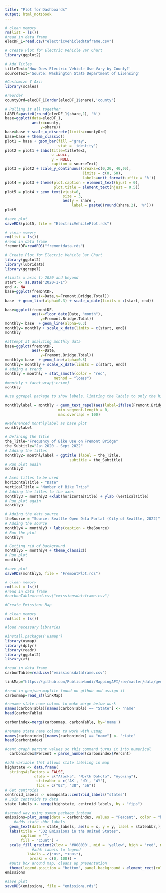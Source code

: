 ```yaml
---
title: "Plot for Dashboards"
output: html_notebook
---
```


```r
# clean memory
rm(list = ls()) 
#read in data frame
elecDF_1=read.csv("electricvehicledataframe.csv")

# Create Plot for Electric Vehicle Bar Chart
library(ggplot2)

# Add Titles
titleText='How Does Electric Vehicle Use Vary by County?'
sourceText='Source: Washington State Department of Licensing'

#Customize Y Axis
library(scales)

#reorder
countyOrd=elecDF_1[order(elecDF_1$share),'county']

# Pulling it all together
LABELS=paste0(round(elecDF_1$share,2), '%')
base=ggplot(data=elecDF_1,
            aes(x=county,
                y=share))
base=base + scale_x_discrete(limits=countyOrd)
base=base + theme_classic()
plot1 = base + geom_bar(fill ="gray",
                        stat = 'identity')
plot2 = plot1 + labs(title=titleText,
                     x =NULL, 
                     y = NULL,
                     caption = sourceText) 
plot3 = plot2 + scale_y_continuous(breaks=c(0,20, 40,60),
                                   limits = c(0, 60), 
                                   labels=unit_format(suffix = '%'))
plot4 = plot3 + theme(plot.caption = element_text(hjust = 0), 
                      plot.title = element_text(hjust = 0.5))
plot5 = plot4 + geom_text(vjust=0, 
                          size = 3,
                          aes(y = share ,
                              label = paste0(round(share,2), '%')))
plot5
```
```r
#save plot
saveRDS(plot5, file = "ElectricVehiclePlot.rds")

```

```r
# clean memory
rm(list = ls()) 
#read in data frame
fremontDF=readRDS("fremontdata.rds")

# Create Plot for Electric Vehicle Bar Chart
library(ggplot2)
library(lubridate)
library(ggrepel)

#limits x axis to 2020 and beyond
start <- as.Date("2020-1-1")
end <- NA
base=ggplot(fremontDF,
            aes(x=Date,y=Fremont.Bridge.Total))
base  + geom_line(alpha=0.3) + scale_x_date(limits = c(start, end)) 

base=ggplot(fremontDF,
            aes(x=floor_date(Date, "month"),
                y=Fremont.Bridge.Total))
monthly= base  + geom_line(alpha=0.3) 
monthly= monthly + scale_x_date(limits = c(start, end))
monthly

#attempt at analyzing monthly data
base=ggplot(fremontDF,
            aes(x=Date,
                y=Fremont.Bridge.Total))
monthly= base  + geom_line(alpha=0.3) 
monthly= monthly + scale_x_date(limits = c(start, end))
# adding a trend:
monthly = monthly + stat_smooth(color = "red",
                      method = "loess")
#monthly + facet_wrap(~crime)
monthly

#use ggrepel package to show labels, limiting the labels to only the highest values

monthlylabel = monthly + geom_text_repel(aes(label=ifelse(Fremont.Bridge.Total>=700,Fremont.Bridge.Total, "")),size=2,
                        min.segment.length = 0,
                        max.overlaps = 100)

#Referenced monthlylabel as base plot
monthlylabel

# Defining the title
the_Title="Frequency of Bike Use on Fremont Bridge"
the_Subtitle="Jan 2020 - Sept 2022"
# Adding the titles
monthly2= monthlylabel + ggtitle (label = the_Title,
                             subtitle = the_Subtitle)
# Run plot again
monthly2

# Axes titles to be used
horizontalTitle = "Date"
verticalTitle = "Number of Bike Trips"
# Adding the titles to the axes
monthly3 = monthly2 +xlab(horizontalTitle) + ylab (verticalTitle)
# Run plot again
monthly3

# Adding the data source
theSource = "Source: Seattle Open Data Portal (City of Seattle, 2022)"
# Adding the source
monthly4 = monthly3 + labs(caption = theSource)
# Run the plot
monthly4

# Getting rid of background
monthly5 = monthly4 + theme_classic()
# Run plot
monthly5
```

```r
#save plot
saveRDS(monthly5, file = "FremontPlot.rds")

```

```r
# clean memory
rm(list = ls()) 
#read in data frame
#carbonTable=read.csv("emissionsdataframe.csv")

#Create Emissions Map
```

```r
# clean memory
rm(list = ls()) 

#load necessary libraries

#install.packages('usmap')
library(usmap)
library(dplyr)
library(readr)
library(ggplot2)
library(sf)

#read in data frame
carbonTable=read.csv("emissionsdataframe.csv")

linkMap="https://github.com/PublicaMundi/MappingAPI/raw/master/data/geojson/us-states.json"

#read in geojson mapfile found on github and assign it
carbonmap=read_sf(linkMap)
```

```r
#rename state name column to make merge below work
names(carbonTable)[names(carbonTable) == "State"] <- "name"
head(carbonTable)
```

```r
carbonindex=merge(carbonmap, carbonTable, by='name')
```

```r
#rename state name column to work with usmap
names(carbonindex)[names(carbonindex) == "name"] <- "state"
head(carbonindex)
```

```r
#cant graph percent values so this command turns it into numerical
  carbonindex$Percent = parse_number(carbonindex$Percent)
```

```r
#add variable that allows state labeling in map
highstate <- data.frame(
  stringsAsFactors = FALSE,
             state = c("Alaska", "North Dakota", "Wyoming"),
              stateabbr = c('AK', 'ND', 'WY'),
              fips = c("02", "38", "56"))
# Get centroids
centroid_labels <- usmapdata::centroid_labels("states")
# Join centroids to data
state_labels <- merge(highstate, centroid_labels, by = "fips")
```

```r
#second way using usmap package instead
emissions=plot_usmap(data = carbonindex, values = "Percent", color = "black") +
    #adds state abbr labels
  geom_text(data = state_labels, aes(x = x, y = y, label = stateabbr,), color = "black") +
  labs(title = "CO2 Emissions in the United States",
       caption = "",
       fill = "Count") +
  scale_fill_gradient2(low = '#008000', mid = 'yellow', high = 'red', midpoint = 50, name = "Per Capita % CO2 Emissions Change (1970-2020)", 
            #adds labels to legend           
          labels = c("0%", "100%"),
           breaks = c(0, 100)) + 
  #puts box around map, cleans up presentation
  theme(legend.position = "bottom", panel.background = element_rect(color='black'), legend.key.size = unit(0.4, "cm"), plot.title = element_text(size=14))
emissions
```

```r
#save plot
saveRDS(emissions, file = "emissions.rds")
```

